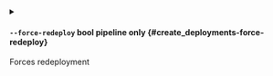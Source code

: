
<details className="config-field -function" data-expandable="false">
<summary>

#### `--force-redeploy` <span className="config-field-type">bool</span> <span className="config-field-enum"></span> <span className="config-field-default -return"></span> <span className="config-field-required" data-required="false">pipeline only</span>  {#create_deployments-force-redeploy}

Forces redeployment

</summary>



</details>
